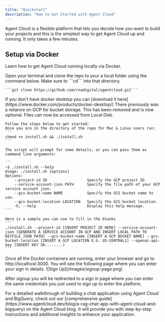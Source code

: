 ```yaml
---
title: "Quickstart"
description: "How to Get Started with Agent Cloud"
---
```


Agent Cloud is a flexible platform that lets you decide how you want to build your projects and this is the simplest way to get Agent Cloud up and running. It only takes a few minutes.
## Setup via Docker

Learn how to get Agent Cloud running locally via Docker.

<AccordionGroup>
  <Accordion icon="github" title="Clone the repository locally">
    Open your terminal and clone the repo to your a local folder using the command below.
    Make sure to ```cd``` into that directory.

    ```git clone https://github.com/rnadigital/agentcloud.git```

  </Accordion>

  <Accordion icon="docker" title="Run Docker Desktop">
  If you don't have docker desktop you can
  [download it here](https://www.docker.com/products/docker-desktop/)
  </Accordion>

  <Accordion icon="rectangle-terminal" title="Run install.sh in terminal">
    <Info>
    There previously was a reliance on GCP for bucket storage. 
    This has been removed and is now optional.
    Files can now be accessed from Local Disk.
    </Info>

    Follow the steps below to get started:
    Once you are in the directory of the repo for Mac & Linux users run:
    ```
    chmod +x install.sh && ./install.sh
    ```

    The script will prompt for some details, or you can pass them as command line arguments:

    ```
    ~$ ./install.sh --help
    Usage: ./install.sh [options]
    Options:
        --project-id ID                  Specify the GCP project ID.
        --service-account-json PATH      Specify the file path of your GCP service account json.
        --gcs-bucket-name NAME           Specify the GCS bucket name to use.
        --gcs-bucket-location LOCATION   Specify the GCS bucket location.
        -h, --help                       Display this help message.
    ```

    Here is a sample you can use to fill in the blanks
    ```
    ./install.sh --project-id [INSERT PROJECT ID HERE] --service-account-json [GENERATE A SERVICE ACCOUNT IN GCP AND INSERT LOCAL PATH TO KEYFILE JSON PATH] --gcs-bucket-name [INSERT A GCP BUCKET NAME] --gcs-bucket-location [INSERT A GCP LOCATION E.G. US-CENTRAL1] --openai-api-key [INSERT KEY SK-.......]
    ```

  </Accordion>
  <Accordion icon="desktop" title="Go to localhost:3000">
  Once all the Docker containers are running, enter your browser and go to http://localhost:3000.
  You will see the following page where you can enter your sign in details.
  ![Sign Up](/images/signup-page.png)

After signup you will be redirected to a sign in page where you can enter the same credentials you just used to sign up to enter the platform.
</Accordion>
</AccordionGroup>

<Info>
    For a detailed walkthrough of building a chat application using Agent Cloud and BigQuery, check out our [comprehensive guide](https://www.agentcloud.dev/blog/a-rag-chat-app-with-agent-cloud-and-bigquery) on the Agent Cloud blog. It will provide you with step-by-step instructions and additional insights to enhance your application.
</Info>